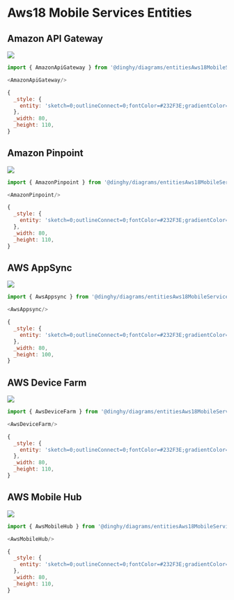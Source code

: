 
# Aws18 Mobile Services Entities


## Amazon API Gateway

<Tabs>
  <TabItem value="Preview">

![](./amazon-api-gateway.png#drawio)

  </TabItem>
  <TabItem value="Usage">
    
```js
import { AmazonApiGateway } from '@dinghy/diagrams/entitiesAws18MobileServices'

<AmazonApiGateway/>
```

  </TabItem>
  <TabItem value="Definition">
    
```js
{
  _style: {
    entity: 'sketch=0;outlineConnect=0;fontColor=#232F3E;gradientColor=none;strokeColor=#ffffff;fillColor=#232F3E;dashed=0;verticalLabelPosition=middle;verticalAlign=bottom;align=center;html=1;whiteSpace=wrap;fontSize=10;fontStyle=1;spacing=3;shape=mxgraph.aws4.productIcon;prIcon=mxgraph.aws4.api_gateway;',
  },
  _width: 80,
  _height: 110,
}
```

  </TabItem>
</Tabs>


## Amazon Pinpoint

<Tabs>
  <TabItem value="Preview">

![](./amazon-pinpoint.png#drawio)

  </TabItem>
  <TabItem value="Usage">
    
```js
import { AmazonPinpoint } from '@dinghy/diagrams/entitiesAws18MobileServices'

<AmazonPinpoint/>
```

  </TabItem>
  <TabItem value="Definition">
    
```js
{
  _style: {
    entity: 'sketch=0;outlineConnect=0;fontColor=#232F3E;gradientColor=none;strokeColor=#ffffff;fillColor=#232F3E;dashed=0;verticalLabelPosition=middle;verticalAlign=bottom;align=center;html=1;whiteSpace=wrap;fontSize=10;fontStyle=1;spacing=3;shape=mxgraph.aws4.productIcon;prIcon=mxgraph.aws4.pinpoint;',
  },
  _width: 80,
  _height: 110,
}
```

  </TabItem>
</Tabs>


## AWS AppSync

<Tabs>
  <TabItem value="Preview">

![](./aws-appsync.png#drawio)

  </TabItem>
  <TabItem value="Usage">
    
```js
import { AwsAppsync } from '@dinghy/diagrams/entitiesAws18MobileServices'

<AwsAppsync/>
```

  </TabItem>
  <TabItem value="Definition">
    
```js
{
  _style: {
    entity: 'sketch=0;outlineConnect=0;fontColor=#232F3E;gradientColor=none;strokeColor=#ffffff;fillColor=#232F3E;dashed=0;verticalLabelPosition=middle;verticalAlign=bottom;align=center;html=1;whiteSpace=wrap;fontSize=10;fontStyle=1;spacing=3;shape=mxgraph.aws4.productIcon;prIcon=mxgraph.aws4.appsync;',
  },
  _width: 80,
  _height: 100,
}
```

  </TabItem>
</Tabs>


## AWS Device Farm

<Tabs>
  <TabItem value="Preview">

![](./aws-device-farm.png#drawio)

  </TabItem>
  <TabItem value="Usage">
    
```js
import { AwsDeviceFarm } from '@dinghy/diagrams/entitiesAws18MobileServices'

<AwsDeviceFarm/>
```

  </TabItem>
  <TabItem value="Definition">
    
```js
{
  _style: {
    entity: 'sketch=0;outlineConnect=0;fontColor=#232F3E;gradientColor=none;strokeColor=#ffffff;fillColor=#232F3E;dashed=0;verticalLabelPosition=middle;verticalAlign=bottom;align=center;html=1;whiteSpace=wrap;fontSize=10;fontStyle=1;spacing=3;shape=mxgraph.aws4.productIcon;prIcon=mxgraph.aws4.device_farm;',
  },
  _width: 80,
  _height: 110,
}
```

  </TabItem>
</Tabs>


## AWS Mobile Hub

<Tabs>
  <TabItem value="Preview">

![](./aws-mobile-hub.png#drawio)

  </TabItem>
  <TabItem value="Usage">
    
```js
import { AwsMobileHub } from '@dinghy/diagrams/entitiesAws18MobileServices'

<AwsMobileHub/>
```

  </TabItem>
  <TabItem value="Definition">
    
```js
{
  _style: {
    entity: 'sketch=0;outlineConnect=0;fontColor=#232F3E;gradientColor=none;strokeColor=#ffffff;fillColor=#232F3E;dashed=0;verticalLabelPosition=middle;verticalAlign=bottom;align=center;html=1;whiteSpace=wrap;fontSize=10;fontStyle=1;spacing=3;shape=mxgraph.aws4.productIcon;prIcon=mxgraph.aws4.mobile_hub;',
  },
  _width: 80,
  _height: 110,
}
```

  </TabItem>
</Tabs>

